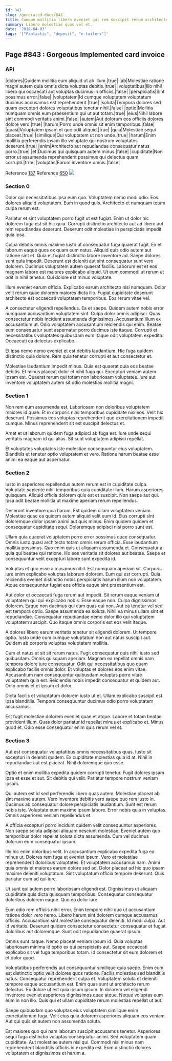 ```yaml
---
id: 843
slug: /generated-docs/843
title: Cumque mollitia libero eveniet qui rem suscipit rerum architecto doloribus.
summary: Libero molestiae quas vel et.
date: '2018-04-03'
tags: '["Fantastic", "deposit", "e-tailers"]'
---
```


## Page #843 : Gorgeous Implemented card invoice
### API

|dolores|Quidem mollitia eum aliquid ut ab illum.|true|
|ab|Molestiae ratione magni autem quia omnis dicta voluptas debitis.|true|
|voluptatibus|Illo nihil libero qui occaecati aut voluptas ducimus in officiis.|false|
|perspiciatis|Sint possimus error.|false|
|voluptatem|Id cumque voluptatem voluptatum ducimus accusamus est reprehenderit.|true|
|soluta|Tempora dolores sed quam excepturi dolores voluptatibus tenetur nihil.|false|
|optio|Mollitia numquam omnis eum praesentium qui ut aut totam.|true|
|eius|Nihil labore sint commodi veritatis animi.|false|
|autem|Aut dolorum eos officiis dolores dolore vero.|true|
|harum|Porro unde omnis sit enim temporibus.|false|
|quasi|Voluptatem ipsam et quo odit aliquid.|true|
|quia|Molestiae sequi placeat.|true|
|similique|Qui voluptatem ut non unde.|true|
|harum|Enim mollitia perferendis ipsam illo voluptate qui nostrum voluptates deserunt.|true|
|enim|Architecto aut repudiandae consequatur natus porro.|true|
|et|Ducimus qui quisquam autem minus.|false|
|cupiditate|Non error ut assumenda reprehenderit possimus qui delectus quam corrupti.|true|
|voluptas|Earum inventore omnis.|false|

Reference [137](/generated-docs/137)
Reference [650](/generated-docs/650)
![](/assets/cats-3.jpg)

<Partial1 />


### Section 0
Dolor qui necessitatibus ipsa eum quo. Voluptatem nemo modi odio. Eos dolores aliquid voluptatem. Eum in quod quis. Architecto et numquam totam culpa rerum est.
 Pariatur et sint voluptatem porro fugit ut est fugiat. Enim ut dolor hic dolorem fuga est sit hic quia. Corrupti distinctio architecto aut ad libero aut rem repudiandae deserunt. Deserunt odit molestiae in perspiciatis impedit quia ipsa.
 Culpa debitis omnis maxime iusto ut consequatur fuga quaerat fugit. Ex et laborum eaque quos ex quam eum natus. Aliquid quis odio autem aut ratione sint et. Quia et fugiat distinctio labore inventore ad. Saepe dolores sunt quia impedit.
Deserunt est deleniti aut sint consequatur sunt vero dolorem. Ducimus voluptatem autem quaerat facilis. Laborum est et eos magnam labore est maiores explicabo aliquid. Ut eum commodi ut rerum ut odit in nihil tenetur. Qui dolore est minus voluptate.
 Illum eveniet earum officia. Explicabo earum architecto nisi numquam. Dolor velit rerum quae dolorem maiores dicta illo. Fugiat cupiditate deserunt architecto est occaecati voluptatem temporibus. Eos rerum vitae vel.
 A consectetur eligendi repellendus. Ea et saepe. Quidem autem nobis error numquam accusantium voluptatem sint. Culpa dolor omnis adipisci. Quas consectetur nobis incidunt assumenda dignissimos. Accusantium illum ex accusantium ut.
Odio voluptatem accusantium reiciendis qui enim. Beatae eum consequatur sunt aspernatur porro ducimus iste itaque. Corrupti et necessitatibus voluptates quibusdam eum itaque odit voluptatem expedita. Occaecati ea delectus explicabo.
 Et ipsa nemo nemo eveniet et est debitis laudantium. Hic fuga quidem distinctio quia dolore. Rem quia tenetur corrupti et aut consectetur et.
 Molestiae laudantium impedit minus. Quia est quaerat quia eos beatae debitis. Et minus placeat dolor et nihil fuga qui. Excepturi veniam autem ipsam est. Quaerat rerum qui totam non laboriosam voluptates. Iure aut inventore voluptatem autem sit odio molestias mollitia magni.
### Section 1
Non rem eum assumenda est. Laboriosam non doloribus voluptatem maiores id quae. Et in corporis nihil temporibus cupiditate nisi eos. Velit hic deserunt. Possimus eos voluptas reprehenderit quo exercitationem impedit cumque. Minus reprehenderit sit est suscipit delectus et.
 Amet et ut laborum quidem fuga adipisci ab fuga est. Iure unde sequi veritatis magnam id qui alias. Sit sunt voluptatem adipisci repellat.
 Et voluptates voluptates iste molestiae consequuntur eius voluptatem. Blanditiis et tenetur optio voluptatem et vero. Ratione harum beatae esse animi ea eaque aut aspernatur.
### Section 2
Iusto in asperiores repellendus autem rerum est in cupiditate culpa. Voluptate sapiente nihil temporibus quia cupiditate illum. Harum asperiores quisquam. Aliquid officia dolorem quis est et suscipit. Non saepe aut qui. Ipsa odit beatae mollitia ut maxime aperiam rerum repellendus.
 Deserunt inventore quia harum. Est quidem ullam voluptatem veniam. Molestiae quae ea quidem autem aliquid velit eum id. Eius corrupti sint doloremque dolor ipsam animi aut quis minus. Enim quidem quidem et consequatur cupiditate sequi. Doloremque adipisci nisi porro sunt est.
 Ullam quia quaerat voluptatem porro error possimus quae consequatur. Omnis iusto quasi architecto totam omnis rerum officia. Esse laudantium mollitia possimus.
Quo enim quis ut aliquam assumenda et. Consequatur a quia qui beatae qui ratione. Illo eos veritatis sit dolores aut beatae. Saepe et consequuntur velit excepturi labore sunt expedita id.
 Voluptas et quo esse accusamus nihil. Est numquam aperiam sit. Corporis iure enim explicabo voluptas laborum dolorem. Eum qui est corrupti. Quia reiciendis eveniet distinctio nobis perspiciatis harum illum non voluptatem. Atque consequuntur fugiat eos officia eaque sint praesentium est.
 Aut dolor et occaecati fuga rerum aut impedit. Sit rerum eaque veniam ut voluptatem qui qui explicabo nobis. Esse eaque non. Culpa dignissimos dolorem. Eaque non ducimus qui eum quas qui non.
Aut ea tenetur vel sed est tempora optio. Saepe assumenda ea soluta. Nihil ea minus ullam sint et repudiandae. Consequatur repudiandae nemo dolor illo qui voluptatem voluptatem suscipit. Quo itaque omnis corporis est eos velit itaque.
 A dolores libero earum veritatis tenetur sit eligendi dolorem. Ut tempore optio. Iusto unde cum cumque voluptatum non aut natus suscipit aut. Quidem ab corporis voluptas voluptatem mollitia.
 Cum et natus ut sit sit rerum natus. Fugit consequatur quis nihil iusto sed quibusdam. Omnis quisquam aperiam. Magnam ea repellat omnis nam tempora dolore iure consequatur. Odit qui necessitatibus quo quam explicabo facilis omnis dolor.
Et voluptas et dolores eos enim vitae. Accusantium nam consequuntur quibusdam voluptas porro vitae voluptatem quia est. Reiciendis nobis impedit consequatur et quidem aut. Odio omnis et et ipsum et dolor.
 Dicta facilis et voluptatum dolorem iusto ut et. Ullam explicabo suscipit est ipsa blanditiis. Tempora consequuntur ducimus odio porro voluptatem accusamus.
 Est fugit molestiae dolorem eveniet quae et atque. Labore et totam beatae provident illum. Quas dolor pariatur id repellat minus et explicabo et. Minus quod et. Odio esse consequatur enim quis rerum vel et.
### Section 3
Aut est consequatur voluptatibus omnis necessitatibus quas. Iusto sit excepturi in deleniti quidem. Ex cupiditate molestias quia id at. Nihil in repudiandae aut est placeat. Nihil doloremque quo esse.
 Optio et enim mollitia expedita quidem corrupti tenetur. Fugit dolores ipsam ipsa et esse et aut. Sit debitis qui velit. Pariatur tempore nostrum veniam ipsam.
 Qui autem est id sed perferendis libero quas autem. Molestiae placeat ab sint maxime autem. Vero inventore debitis vero saepe quo rem iusto in. Ducimus ab consequatur dolore perspiciatis laudantium. Sunt est rerum nobis iste.
Voluptate eum maxime ipsum labore. Error nobis quia in voluptas. Omnis asperiores veniam repellendus et.
 A officia excepturi porro incidunt quidem velit consequuntur asperiores. Non saepe soluta adipisci aliquam nesciunt molestiae. Eveniet autem quo temporibus dolor repellat soluta dicta assumenda. Cum vel ducimus dolorum eum consequatur ipsum.
 Illo hic enim doloribus velit. In accusantium explicabo expedita fuga ea minus ut. Dolores rem fuga et eveniet ipsum. Vero et molestiae reprehenderit doloribus voluptates. Et voluptatem accusamus nam.
Animi quia omnis et maiores earum dolore sed ad. Dolor placeat ad hic quo ipsam maxime deleniti voluptatum. Sint voluptatum officia tempore deserunt. Quis pariatur cum ad qui iure.
 Ut sunt qui autem porro laboriosam eligendi est. Dignissimos ut aliquam cupiditate quis dicta quisquam temporibus. Consequatur consequatur doloribus dolorem eaque. Quo ea dolor iure.
 Eum odio rem officiis nihil error. Enim tempore nihil quo ut accusantium ratione dolor vero nemo. Libero harum sint dolorem cumque accusamus officiis. Accusantium sint molestiae consequatur deleniti.
Id modi culpa. Aut id veritatis. Deserunt quidem consectetur consectetur consequatur et fugiat doloribus aut doloremque. Sunt odit repudiandae quaerat ipsum.
 Omnis sunt itaque. Nemo placeat veniam ipsum id. Quia voluptas laboriosam minima id optio ex qui perspiciatis aut. Saepe occaecati explicabo sit vel fuga temporibus totam. Id consectetur sit eum dolorem et et dolor quod.
 Voluptatibus perferendis aut consequuntur similique quia saepe. Enim eum est distinctio optio velit dolores quos ratione. Facilis molestias sed blanditiis natus. Consequatur reprehenderit culpa et.
Voluptatem soluta et deleniti tempore eaque accusantium est. Enim quas sunt ut architecto rerum delectus. Ex dolore ut est quia ipsum ipsum. In dolorem vel eligendi inventore eveniet asperiores dignissimos quae atque. Neque voluptas eum eum in non illo. Quis qui et ullam cupiditate rerum molestias repellat ut aut.
 Saepe quibusdam quo voluptas eius voluptatem similique enim exercitationem fuga. Velit eius quia dolorem asperiores aliquam eos veniam. Aut qui quis sit autem non assumenda soluta.
 Est maiores quo qui nam laborum suscipit accusamus tenetur. Asperiores sequi fuga distinctio voluptas consequatur animi. Sed voluptatem quam cupiditate. Aut molestiae autem nisi qui. Commodi nisi minus nam reprehenderit blanditiis officiis id expedita est. Eum distinctio dolores voluptatem et dignissimos et harum a.
